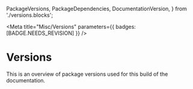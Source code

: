   PackageVersions,
  PackageDependencies,
  DocumentationVersion,
} from './versions.blocks';

<Meta
  title="Misc/Versions"
  parameters={{ badges: [BADGE.NEEDS_REVISION] }}
/>

# Versions

<div className="mt-0 mb-4">
  <DocumentationVersion />
</div>

This is an overview of package versions used for this build of the documentation.

<PackageVersions />

<PackageDependencies />
